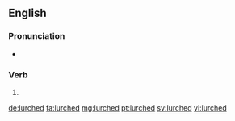 ==English==

===Pronunciation===
* {{rhymes|ɜː(ɹ)tʃt|lang=en}}

===Verb===
{{head|en|verb form}}

# {{en-past of|lurch}}

[[de:lurched]]
[[fa:lurched]]
[[mg:lurched]]
[[pt:lurched]]
[[sv:lurched]]
[[vi:lurched]]